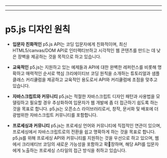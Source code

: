 
---

---
# p5.js 디자인 원칙

- **입문자 친화적인** p5.js API는 코딩 입문자에게 친화적이며, 최신 HTML5/canvas/DOM API로 인터랙티브하고 시각적인 웹 콘텐츠를 만드는 데 낮은 장벽을 제공하는 것을 목적으로 하고 있습니다.

- **교육적인** p5.js는 지원하고 있는 예제들과 API에 대한 완벽한 레퍼런스를 비롯해 명확하고 매력적인 순서로 핵심 크리에이티브 코딩 원칙을 소개하는 튜토리얼과 샘플 클래스 커리큘럼을 제공하고 교육적인 용도로서 API와 커리큘럼에 초점을 맞추고 있습니다.

- **자바스크립트와 커뮤니티** p5.js는 적절한 자바스크립트 디자인 패턴과 사용법을 모델링하고 필요할 경우 추상화하여 입문자가 웹 개발에 좀 더 접근하기 쉽도록 하는 것을 목표로 합니다. p5.js는 오픈소스 라이브러리로서, 창작, 문서화 및 배포에 더 광범위한 자바스크립트 커뮤니티를 포함합니다.

- **프로세싱과 커뮤니티** p5.js는 프로세싱 언어와 커뮤니티에 직접적인 연관이 있으며, 프로세싱에서 자바스크립트로의 전환을 쉽고 명확하게 하는 것을 목표로 합니다. p5.js를 위해 프로세싱 API와 커뮤니티를 지원하는 것을 우선으로 하고 있으며, 웹에서 크리에티브 코딩의 새로운 가능성을 포함하고 확장하며, 해당 API를 입문자에게 노출하는 프로세싱 스타일의 접근 방식을 취하고 있습니다.

